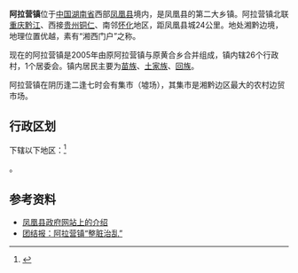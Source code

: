 {{中国乡级行政区|43/31/23/110/000
| 景观照片文件名 = 阿拉营集市.JPG
| 景观照片描述 = 阿拉营镇上的集市
| 总面积 = 78 平方千米
| 总人口 = 31000
| 电话区号 = 743
| 网址 = http://www.fhzf.gov.cn/fhxzF/index.asp?UID=fhaly
}}
'''阿拉营镇'''位于[[中国|中国]][[湖南省|湖南省]]西部[[凤凰县|凤凰县]]境内，是凤凰县的第二大乡镇。阿拉营镇北联[[重庆|重庆]][[黔江|黔江]]、西接[[贵州|贵州]][[铜仁|铜仁]]、南邻[[怀化|怀化]]地区，距凤凰县城24公里。地处湘黔边境，地理位置优越，素有“湘西门户”之称。

现在的阿拉营镇是2005年由原阿拉营镇与原黄合乡合并组成，镇内辖26个行政村，1个居委会。镇内居民主要为[[苗族|苗族]]、[[土家族|土家族]]、[[回族|回族]]。

阿拉营镇在阴历逢二逢七时会有集市（墟场），其集市是湘黔边区最大的农村边贸市场。

== 行政区划 ==
下辖以下地区：<ref>{{PRC admin/ref sgc|43/31/23/110/000}}</ref>

{{PRC admin/children|43/31/23/110/000}}。

==参考资料==
*[http://www.fhzf.gov.cn/fhxzF/ShowArticle.asp?Articleid=2152&UID=fhaly 凤凰县政府网站上的介绍]{{dead link|date=2018年5月 |bot=InternetArchiveBot |fix-attempted=yes }}
*[http://www.tjwang.net/tjbwbb/html/2009-11/22/content_18131.htm 团结报：阿拉营镇“整脏治乱”]{{dead link|date=2018年5月 |bot=InternetArchiveBot |fix-attempted=yes }}

{{reflist}}

{{PRC admin/navcat|43/31/23/110/000}}